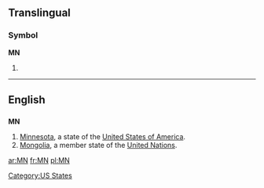 {{see|Mn|mN|.mn}}
==Translingual==
===Symbol===
'''MN'''
# {{SI-unit|mega|newton|[[force]]}}

----

==English==

==={{abbreviation}}===
'''MN'''

# [[Minnesota]], a state of the [[United States of America]].
#[[Mongolia]], a member state of the [[United Nations]].

[[Category:US States]]

[[ar:MN]]
[[fr:MN]]
[[pl:MN]]